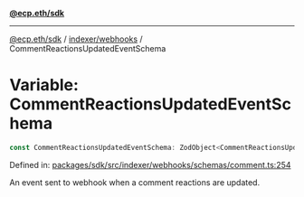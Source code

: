 [**@ecp.eth/sdk**](../../../index.mdx)

***

[@ecp.eth/sdk](/sdk-reference/index.mdx) / [indexer/webhooks](/sdk-reference/indexer/webhooks/index.mdx) / CommentReactionsUpdatedEventSchema

# Variable: CommentReactionsUpdatedEventSchema

```ts
const CommentReactionsUpdatedEventSchema: ZodObject<CommentReactionsUpdatedEvent>;
```

Defined in: [packages/sdk/src/indexer/webhooks/schemas/comment.ts:254](https://github.com/ecp-eth/comments-monorepo/blob/main/packages/sdk/src/indexer/webhooks/schemas/comment.ts#L254)

An event sent to webhook when a comment reactions are updated.
